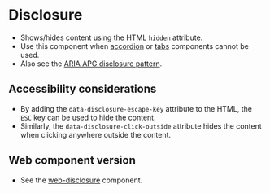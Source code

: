 
<Meta of={Disclosure} />

# Disclosure
- Shows/hides content using the HTML `hidden` attribute.
- Use this component when [accordion](/story/components-accordion--accordion) or [tabs](/story/components-tabs--tabs) components cannot be used.
- Also see the [ARIA APG disclosure pattern](https://www.w3.org/WAI/ARIA/apg/patterns/disclosure/).

## Accessibility considerations
- By adding the `data-disclosure-escape-key` attribute to the HTML, the `ESC` key can be used to hide the content.
- Similarly, the `data-disclosure-click-outside` attribute hides the content when clicking anywhere outside the content.

## Web component version
- See the [web-disclosure](/story/web-components-web-disclosure--web-disclosure) component.

<Canvas of={Disclosure.Disclosure} />
<Controls of={Disclosure.Disclosure} />
